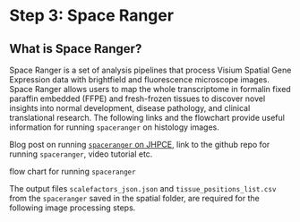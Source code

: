 # Step 3: Space Ranger

## What is Space Ranger?
Space Ranger is a set of analysis pipelines that process Visium Spatial Gene Expression data with brightfield and fluorescence microscope images. Space Ranger allows users to map the whole transcriptome in formalin fixed paraffin embedded (FFPE) and fresh-frozen tissues to discover novel insights into normal development, disease pathology, and clinical translational research.
The following links and the flowchart provide useful information for running `spaceranger` on histology images. 

Blog post on running [`spaceranger` on JHPCE](http://research.libd.org/rstatsclub/2020/10/20/using-space-ranger-at-jhpce/#.YBpZO2QzYq0),
link to the github repo for running `spaceranger`, video tutorial etc.

flow chart for running `spaceranger` 

The output files `scalefactors_json.json` and `tissue_positions_list.csv` from the `spaceranger` saved in the spatial folder, are required for the following image processing steps.
